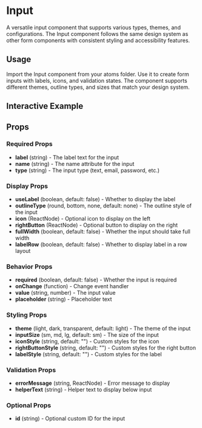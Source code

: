 
<Meta of={InputStories}/>

# Input

A versatile input component that supports various types, themes, and configurations. The Input component follows the same design system as other form components with consistent styling and accessibility features.

## Usage

Import the Input component from your atoms folder. Use it to create form inputs with labels, icons, and validation states. The component supports different themes, outline types, and sizes that match your design system.

## Interactive Example

<Canvas of={InputStories.Default}/>

## Props

### Required Props

- **label** (string) - The label text for the input
- **name** (string) - The name attribute for the input  
- **type** (string) - The input type (text, email, password, etc.)

### Display Props

- **useLabel** (boolean, default: false) - Whether to display the label
- **outlineType** (round, bottom, none, default: none) - The outline style of the input
- **icon** (ReactNode) - Optional icon to display on the left
- **rightButton** (ReactNode) - Optional button to display on the right
- **fullWidth** (boolean, default: false) - Whether the input should take full width
- **labelRow** (boolean, default: false) - Whether to display label in a row layout

### Behavior Props

- **required** (boolean, default: false) - Whether the input is required
- **onChange** (function) - Change event handler
- **value** (string, number) - The input value
- **placeholder** (string) - Placeholder text

### Styling Props

- **theme** (light, dark, transparent, default: light) - The theme of the input
- **inputSize** (sm, md, lg, default: sm) - The size of the input
- **iconStyle** (string, default: "") - Custom styles for the icon
- **rightButtonStyle** (string, default: "") - Custom styles for the right button
- **labelStyle** (string, default: "") - Custom styles for the label

### Validation Props

- **errorMessage** (string, ReactNode) - Error message to display
- **helperText** (string) - Helper text to display below input

### Optional Props

- **id** (string) - Optional custom ID for the input 